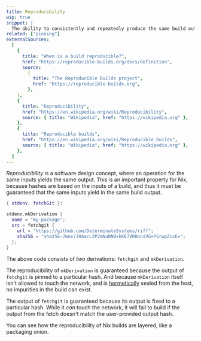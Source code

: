 ```yaml
---
title: Reproducibility
wip: true
snippet: |
  The ability to consistently and repeatedly produce the same build outputs from the same build inputs
related: ["pinning"]
externalSources:
  [
    {
      title: "When is a build reproducible?",
      href: "https://reproducible-builds.org/docs/definition",
      source:
        {
          title: "The Reproducible Builds project",
          href: "https://reproducible-builds.org",
        },
    },
    {
      title: "Reproducibility",
      href: "https://en.wikipedia.org/wiki/Reproducibility",
      source: { title: "Wikipedia", href: "https://wikipedia.org" },
    },
    {
      title: "Reproducible builds",
      href: "https://en.wikipedia.org/wiki/Reproducible_builds",
      source: { title: "Wikipedia", href: "https://wikipedia.org" },
    },
  ]
---
```


_Reproducibility_ is a software design concept, where an operation for the same inputs yields the same output.
This is an important property for Nix, because hashes are based on the inputs of a build,
and thus it must be guaranteed that the same inputs yield in the same build output.

```nix title="Example derivation"
{ stdenv, fetchGit }:

stdenv.mkDerivation {
  name = "my-package";
  src = fetchgit {
    url = "https://github.com/DeterminateSystems/riff";
    sha256 = "sha256-7mnx7J0AacL2P2mNuNNB+kKE7VR8nniVG+PSrwpZixE=";
  };
}
```

The above code consists of _two_ derivations: `fetchgit` and `mkDerivation`.

The reproducibility of `mkDerivation` is guaranteed because the output of `fetchgit` is pinned to a particular hash.
And because `mkDerivation` itself isn't allowed to touch the network, and is [hermetically](/concepts/hermeticity) sealed from the host, no impurities in the build can exist.

The output of `fetchgit` is guaranteed because its output is fixed to a particular hash.
While it _can_ touch the network, it will fail to build if the output from the fetch doesn't match the user-provided output hash.

You can see how the reproducibility of Nix builds are layered, like a packaging onion.
